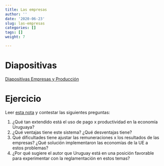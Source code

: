 ```yaml
---
title: Las empresas
author: ''
date: '2020-06-23'
slug: las-empresas
categories: []
tags: []
weight: 7

---
```



# Diapositivas

<a href="https://produccion--diapos-econ.netlify.com">Diapositivas Empresas y Producción </a>


# Ejercicio

Leer [esta nota](https://ladiaria.com.uy/articulo/2010/5/salarios-productividad-y-poder/) y contestar las siguientes preguntas:

1) ¿Qué tan extendido está el uso de pago x productividad en la economía Uruguaya?
2) ¿Qué ventajas tiene este sistema? ¿Qué desventajas tiene?
4) Qué dificultades tiene ajustar las remuneraciones x los resultados de las empresas? ¿Qué solución implementaron las economías de la UE a estos problemas?
5) ¿Por qué sugiere el autor que Uruguay está en una posición favorable para experimentar con la reglamentación en estos temas?





